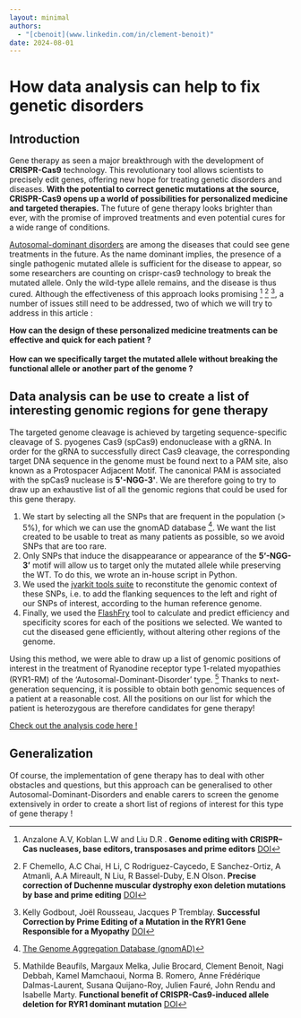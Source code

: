 ```yaml
---
layout: minimal
authors:
  - "[cbenoit](www.linkedin.com/in/clement-benoit)"
date: 2024-08-01
---
```


# How data analysis can help to fix genetic disorders

## Introduction

Gene therapy as seen a major breakthrough with the development of **CRISPR-Cas9** technology. 
This revolutionary tool allows scientists to precisely edit genes, offering new hope for 
treating genetic disorders and diseases. **With the potential to correct genetic mutations at 
the source, CRISPR-Cas9 opens up a world of possibilities for personalized medicine and targeted therapies.**
The future of gene therapy looks brighter than ever,
 with the promise of improved treatments and even potential cures for a wide range of conditions.

[Autosomal-dominant disorders](https://www.genome.gov/genetics-glossary/Autosomal-Dominant-Disorder) are among the diseases that could see gene treatments in the future. 
As the name dominant implies, the presence of a single pathogenic mutated allele is sufficient for 
the disease to appear, so some researchers are counting on crispr-cas9 technology to break the mutated allele. 
Only the wild-type allele remains, and the disease is thus cured. 
Although the effectiveness of this approach looks promising [^1]  [^2]  [^3], a number of issues still need 
to be addressed, two of which we will try to address in this article : 

<p className="popacitydanger" >
  <div style={{ textAlign: 'center' }}>
    <strong>
    How can the design of these personalized medicine treatments can be effective and quick for each patient ? <br/><br/>
    How can we specifically target the mutated allele without breaking the functional allele or another part of 
    the genome ?
    </strong>
  </div>
</p>

## Data analysis can be use to create a list of interesting genomic regions for gene therapy

The targeted genome cleavage is achieved by targeting sequence-specific cleavage of S. pyogenes Cas9 (spCas9) 
endonuclease with a gRNA. In order for the gRNA to successfully direct Cas9 cleavage, 
the corresponding target DNA sequence in the genome must be found next to a PAM site, 
also known as a Protospacer Adjacent Motif. The canonical PAM is associated with the spCas9 nuclease is **5'-NGG-3'**.
We are therefore going to try to draw up an exhaustive list of all the genomic regions that could be used for this 
gene therapy.
1) We start by selecting all the SNPs that are frequent in the population (> 5%), for which we can 
use the gnomAD database [^4].  We want the list created to be usable to treat as many 
patients as possible, so we avoid SNPs that are too rare. 
2) Only SNPs that induce the disappearance or appearance of the **5‘-NGG-3’**
 motif will allow us to target only the mutated allele while preserving the WT. To do this, we wrote an in-house script in Python.
3) We used the [jvarkit tools suite](https://github.com/lindenb/jvarkit) to reconstitute the genomic context of these SNPs, i.e. 
to add the flanking sequences to the left and right of our SNPs of interest, according to the human reference genome.
4) Finally, we used the [FlashFry](https://github.com/mckennalab/FlashFry) tool to calculate and predict efficiency and specificity 
scores for each of the positions we selected. We wanted to cut the diseased gene efficiently, 
without altering other regions of the genome.

Using this method, we were able to draw up a list of genomic positions of interest in the treatment of Ryanodine receptor 
type 1-related myopathies (RYR1-RM) of the ‘Autosomal-Dominant-Disorder’ type. [^5]
Thanks to next-generation sequencing, it is possible to obtain both genomic sequences of a patient 
at a reasonable cost. All the positions on our list for which the patient is heterozygous are therefore 
candidates for gene therapy!

[Check out the analysis code here !](https://github.com/clbenoit/CutOneStrand)

## Generalization

Of course, the implementation of gene therapy has to deal with other obstacles and questions, 
but this approach can be generalised to other Autosomal-Dominant-Disorders and enable carers to 
screen the genome extensively in order to create a short list of regions 
of interest for this type of gene therapy !


[^1]: Anzalone A.V, Koblan L.W and Liu D.R . **Genome editing with CRISPR–Cas nucleases, base editors, transposases and prime editors** [DOI](https://www.nature.com/articles/s41587-020-0561-9)
[^2]: F Chemello, A.C Chai, H Li, C Rodriguez-Caycedo, E Sanchez-Ortiz, A Atmanli, A.A Mireault, N Liu,
 R Bassel-Duby, E.N Olson. **Precise correction of Duchenne muscular dystrophy exon
  deletion mutations by base and prime editing** [DOI](https://pubmed.ncbi.nlm.nih.gov/33931459/)
[^3]: Kelly Godbout, Joël Rousseau, Jacques P Tremblay. **Successful Correction by Prime Editing of a
 Mutation in the RYR1 Gene Responsible for a Myopathy** [DOI](https://www.mdpi.com/2073-4409/13/1/31)
[^4]: [The Genome Aggregation Database (gnomAD)](https://gnomad.broadinstitute.org/about)
[^5]: Mathilde Beaufils, Margaux Melka, Julie Brocard, Clement Benoit, Nagi Debbah, Kamel Mamchaoui, 
Norma B. Romero, Anne Frédérique Dalmas-Laurent, Susana Quijano-Roy, Julien Fauré, John Rendu 
and Isabelle Marty. **Functional benefit of CRISPR-Cas9-induced allele deletion for RYR1 dominant mutation** [DOI](https://doi.org/10.1016/j.omtn.2024.102259)